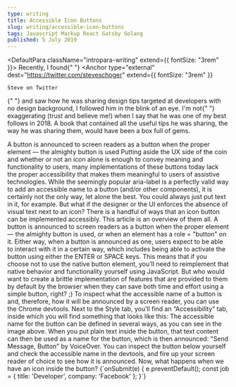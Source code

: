 ```yaml
---
type: writing
title: Accessible Icon Buttons
slug: writing/accessible-icon-buttons
tags: Javascript Markup React Gatsby Golang
published: 5 July 2019
---
```



<DefaultPara className="intropara-writing" extend={{ fontSize: "3rem" }}>
  <span className="initial-letter">R</span>ecently, I found{" "}
  <Anchor
    type="external"
    dest="https://twitter.com/steveschoger"
    extend={{ fontSize: "3rem" }}
  >
    Steve on Twitter
  </Anchor>{" "}
  and saw how he was sharing design tips targeted at developers with no design
  background, I followed him in the blink of an eye. I'm not{" "}
  <Highlighted>exaggerating (trust and believe me!)</Highlighted> when I say
  that he was one of my best follows in 2018. A book that contained all the
  useful tips he was sharing, the way he was sharing them, would have been a box
  full of gems.
</DefaultPara>

<div className="defaultpara-writing">
  <QuotePara>
    A button is announced to screen readers as a button when the proper element —
    the almighty button is used
  </QuotePara>

<DefaultPara>
  Putting aside the UX side of the coin and whether or not an icon alone is
  enough to convey meaning and functionality to users, many implementations of
  these buttons today lack the proper accessibility that makes them meaningful
  to users of assistive technologies.
</DefaultPara>

<DefaultPara>
  While the seemingly popular aria-label is a perfectly valid way to add an
  accessible name to a button (and/or other components), it is certainly not the
  only way, let alone the best. You could always just put text in it, for
  example. But what if the designer or the UI enforces the absence of visual
  text next to an icon?
</DefaultPara>

<DefaultPara>
  There is a handful of ways that an icon button can be implemented accessibly.
  This article is an overview of them all.
</DefaultPara>

<DefaultPara>
  A button is announced to screen readers as a button when the proper element —
  the almighty button is used, or when an element has a role = "button" on it.
  Either way, when a button is announced as one, users expect to be able to
  interact with it in a certain way, which includes being able to activate the
  button using either the ENTER or SPACE keys.
</DefaultPara>

<DefaultPara>
  This means that if you choose not to use the native button element, you’ll
  need to reimplement that native behavior and functionality yourself using
  JavaScript. But who would want to create a brittle implementation of features
  that are provided to them by default by the browser when they can save both
  time and effort using a simple button, right? ;)
</DefaultPara>

<DefaultPara>
  To inspect what the accessible name of a button is and, therefore, how it will
  be announced by a screen reader, you can use the Chrome devtools. Next to the
  Style tab, you’ll find an “Accessibility“ tab, inside which you will find
  something that looks like this:
</DefaultPara>

<DefaultPara>
  The accessible name for the button can be defined in several ways, as you can
  see in the image above. When you put plain text inside the button, that text
  content can then be used as a name for the button, which is then announced:
  "Send Message, Button" by VoiceOver.
</DefaultPara>

<DefaultPara>
  You can inspect the button below yourself and check the accessible name in the
  devtools, and fire up your screen reader of choice to see how it is announced.
</DefaultPara>

<DefaultPara>
  Now, what happens when we have an icon inside the button?
</DefaultPara>

  <CodePara>
  {`onSubmit(e) {
      e.preventDefault();
      const job = {
          title: 'Developer',
          company: 'Facebook' 
      };
  }`}

  </CodePara>
</div>
